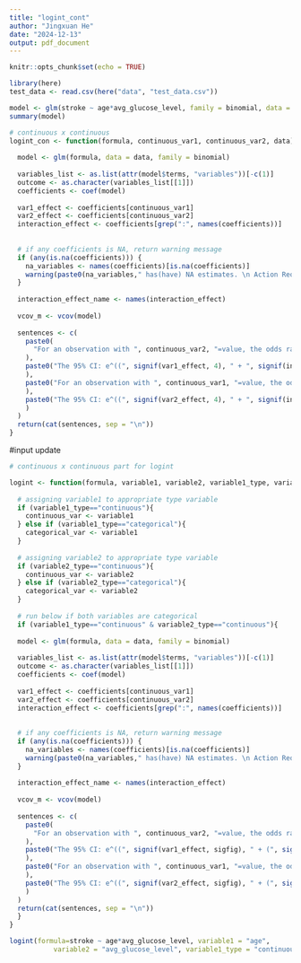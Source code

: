 ```yaml
---
title: "logint_cont"
author: "Jingxuan He"
date: "2024-12-13"
output: pdf_document
---
```


```r
knitr::opts_chunk$set(echo = TRUE)
```

```r
library(here)
test_data <- read.csv(here("data", "test_data.csv"))
```

```r
model <- glm(stroke ~ age*avg_glucose_level, family = binomial, data = test_data)
summary(model)
```

```r
# continuous x continuous
logint_con <- function(formula, continuous_var1, continuous_var2, data) {
  
  model <- glm(formula, data = data, family = binomial)
  
  variables_list <- as.list(attr(model$terms, "variables"))[-c(1)]
  outcome <- as.character(variables_list[[1]])
  coefficients <- coef(model)
  
  var1_effect <- coefficients[continuous_var1]
  var2_effect <- coefficients[continuous_var2]
  interaction_effect <- coefficients[grep(":", names(coefficients))]
  
  
  # if any coefficients is NA, return warning message
  if (any(is.na(coefficients))) {
    na_variables <- names(coefficients)[is.na(coefficients)]
    warning(paste0(na_variables," has(have) NA estimates. \n Action Required: Consider re-specifying the model or re-examining interaction terms for meaningfulness. \n"))
  }
  
  interaction_effect_name <- names(interaction_effect)
  
  vcov_m <- vcov(model)
  
  sentences <- c(
    paste0(
      "For an observation with ", continuous_var2, "=value, the odds ratio of '", outcome, "' for increasing ", continuous_var1, " by one unit is e^(", signif(var1_effect, 4), " + ", signif(interaction_effect, 4), "*(value)", ")."
    ),
    paste0("The 95% CI: e^((", signif(var1_effect, 4), " + ", signif(interaction_effect, 4), "*(value)) ± (1.96)*sqrt(", signif(vcov_m[continuous_var1, continuous_var1],4), " + ", signif(vcov_m[interaction_effect_name, interaction_effect_name],4), " + 2*(value) ", signif(vcov_m[continuous_var1, interaction_effect_name],4), ")). \n"
    ),
    paste0("For an observation with ", continuous_var1, "=value, the odds ratio of '", outcome, "' for increasing ", continuous_var2, " by one unit is e^(", signif(var2_effect, 4), " + ", signif(interaction_effect, 4), "*(value)", ")."
    ),
    paste0("The 95% CI: e^((", signif(var2_effect, 4), " + ", signif(interaction_effect, 4), "*(value)) ± (1.96)*sqrt(", signif(vcov_m[continuous_var2, continuous_var2],4), " + ", signif(vcov_m[interaction_effect_name, interaction_effect_name],4), " + 2*(value) ", signif(vcov_m[continuous_var2, interaction_effect_name],4), ")). \n"
    )
  )
  return(cat(sentences, sep = "\n"))
}
```

#input update

```r
# continuous x continuous part for logint

logint <- function(formula, variable1, variable2, variable1_type, variable2_type, data, sigfig=4) {
  
  # assigning variable1 to appropriate type variable
  if (variable1_type=="continuous"){
    continuous_var <- variable1
  } else if (variable1_type=="categorical"){
    categorical_var <- variable1
  }
  
  # assigning variable2 to appropriate type variable
  if (variable2_type=="continuous"){
    continuous_var <- variable2
  } else if (variable2_type=="categorical"){
    categorical_var <- variable2
  }
  
  # run below if both variables are categorical
  if (variable1_type=="continuous" & variable2_type=="continuous"){
  
  model <- glm(formula, data = data, family = binomial)
  
  variables_list <- as.list(attr(model$terms, "variables"))[-c(1)]
  outcome <- as.character(variables_list[[1]])
  coefficients <- coef(model)
  
  var1_effect <- coefficients[continuous_var1]
  var2_effect <- coefficients[continuous_var2]
  interaction_effect <- coefficients[grep(":", names(coefficients))]
  
  
  # if any coefficients is NA, return warning message
  if (any(is.na(coefficients))) {
    na_variables <- names(coefficients)[is.na(coefficients)]
    warning(paste0(na_variables," has(have) NA estimates. \n Action Required: Consider re-specifying the model or re-examining interaction terms for meaningfulness. \n"))
  }
  
  interaction_effect_name <- names(interaction_effect)
  
  vcov_m <- vcov(model)
  
  sentences <- c(
    paste0(
      "For an observation with ", continuous_var2, "=value, the odds ratio of '", outcome, "' for increasing ", continuous_var1, " by one unit is e^(", signif(var1_effect, sigfig), " + (", signif(interaction_effect, sigfig), ")*(value)", ")."
    ),
    paste0("The 95% CI: e^((", signif(var1_effect, sigfig), " + (", signif(interaction_effect, sigfig), ")*(value)) ± (1.96)*sqrt(", signif(vcov_m[continuous_var1, continuous_var1],sigfig), " + ", signif(vcov_m[interaction_effect_name, interaction_effect_name],sigfig), " + 2*(value)*(", signif(vcov_m[continuous_var1, interaction_effect_name],sigfig), "))). \n"
    ),
    paste0("For an observation with ", continuous_var1, "=value, the odds ratio of '", outcome, "' for increasing ", continuous_var2, " by one unit is e^(", signif(var2_effect, sigfig), " + (", signif(interaction_effect, sigfig), ")*(value)", ")."
    ),
    paste0("The 95% CI: e^((", signif(var2_effect, sigfig), " + (", signif(interaction_effect, sigfig), ")*(value)) ± (1.96)*sqrt(", signif(vcov_m[continuous_var2, continuous_var2],sigfig), " + ", signif(vcov_m[interaction_effect_name, interaction_effect_name],sigfig), " + 2*(value)*(", signif(vcov_m[continuous_var2, interaction_effect_name],sigfig), "))). \n"
    )
  )
  return(cat(sentences, sep = "\n"))
  }
}
```


```r
logint(formula=stroke ~ age*avg_glucose_level, variable1 = "age", 
           variable2 = "avg_glucose_level", variable1_type = "continuous", variable2_type = "continuous", data = test_data)
```

